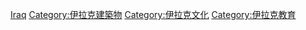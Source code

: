 [[Category:亞洲各國圖書館|Iraq]]
[[Category:伊拉克建築物|Category:伊拉克建築物]]
[[Category:伊拉克文化|Category:伊拉克文化]]
[[Category:伊拉克教育|Category:伊拉克教育]]